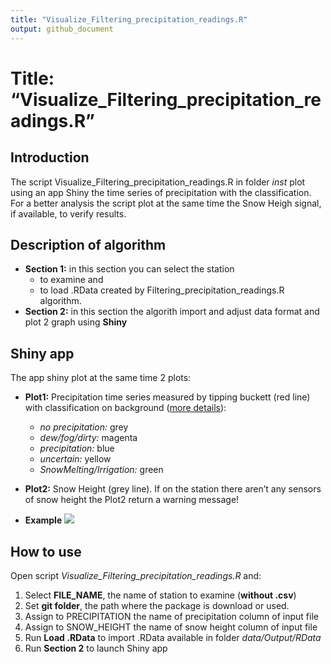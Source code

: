```yaml
---
title: "Visualize_Filtering_precipitation_readings.R"
output: github_document
---
```


# Title: "Visualize_Filtering_precipitation_readings.R"

## Introduction 

The script Visualize_Filtering_precipitation_readings.R in folder *inst* plot using an app Shiny the time series of precipitation with the classification. For a better analysis the script plot at the same time the Snow Heigh signal, if available, to verify results. 


## Description of algorithm

* **Section 1:** in this section you can select the station
    + to examine and 
    + to load .RData created by Filtering_precipitation_readings.R algorithm.


* **Section 2:** in this section the algorith import and adjust data format and plot 2 graph using **Shiny**

## Shiny app

The app shiny plot at the same time 2 plots:

* **Plot1:** Precipitation time series measured by tipping buckett (red line) with classification on background ([more details](https://github.com/EURAC-Ecohydro/ESOLIP_quality_check/tree/master/vignettes/Filtering_precipitation_readings.Rmd)):
    + *no precipitation:* grey
    + *dew/fog/dirty:* magenta
    + *precipitation:* blue 
    + *uncertain:* yellow
    + *SnowMelting/Irrigation:* green

* **Plot2:** Snow Height (grey line). If on the station there aren't any sensors of snow height the Plot2 return a warning message!

* **Example**
![](https://github.com/EURAC-Ecohydro/SnowSeasonAnalysis/blob/master/figs/img_Visualize_ESOLIP.PNG)


## How to use

Open script *Visualize_Filtering_precipitation_readings.R* and:

1.  Select **FILE_NAME**, the name of station to examine (**without .csv**)
2.  Set **git folder**, the path where the package is download or used.
3.  Assign to PRECIPITATION the name of precipitation column of input file 
4.  Assign to SNOW_HEIGHT the name of snow height column of input file 
5.  Run **Load .RData** to import .RData available in folder *data/Output/RData*
6.  Run **Section 2** to launch Shiny app

